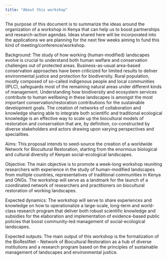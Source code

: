 ```yaml
---
title: "About this workshop"
---
```


The purpose of this document is to summarize the ideas around the organization of a workshop in Kenya that can help us to boost partnerships and research-action agendas. Ideas shared here will be incorporated into the applications we are planning for the next few weeks aiming to fund this kind of meeting/conference/workshop.

Background: The study of how working (human-modified) landscapes evolve is crucial to understand both human welfare and conservation challenges out of protected areas. Business-as-usual area-based conservation approaches have been criticized for limited results to deliver environmental justice and protection for biodiversity. Rural population, mostly composed of so-called indigenous people and local communities (IPLC), safeguards most of the remaining natural areas under different kinds of management. Understanding how biodiversity and ecosystem services contribute to human wellbeing in these landscapes is amongst the most important conservation/restoration contributions for the sustainable development goals. The creation of networks of collaboration and knowledge sharing able to integrate both scientific and traditional ecological knowledge is an effective way to scale up the biocultural models of restoration and conservation that are, by definition, co-constructed by diverse stakeholders and actors drawing upon varying perspectives and specialities.

Aims: This proposal intends to seed-source the creation of a worldwide Network for Biocultural Restoration, starting from the enormous biological and cultural diversity of Kenyan social-ecological landscapes. 

Objective: The main objective is to promote a week-long workshop reuniting researchers with experience in the study of human-modified landscapes from multiple countries, representatives of traditional communities in Kenya and ONGs. The workshop will serve as a landmark for the launch of a coordinated network of researchers and practitioners on biocultural restoration of working landscapes.

Expected dynamics: The workshop will serve to share experiences and knowledge on how to operationalize a large-scale, long-term and world-class research program that deliver both robust scientific knowledge and subsidies for the elaboration and implementation of evidence-based public policies that boost community-led management of social-ecological landscapes. 

Expected outputs: The main output of this workshop is the formalization of the BioRestNet - Network of Biocultural Restoration as a hub of diverse institutions and a research program based on the principles of sustainable management of landscapes and environmental justice. 
